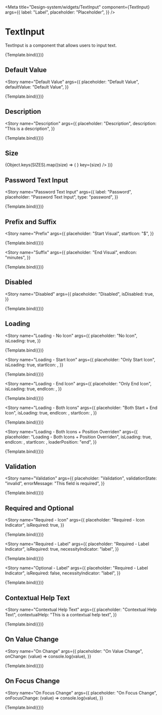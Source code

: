 
<Meta
  title="Design-system/widgets/TextInput"
  component={TextInput}
  args={{
    label: "Label",
    placeholder: "Placeholder",
  }}
/>


# TextInput

TextInput is a component that allows users to input text.

<Canvas>
  <Story name="TextInput">{Template.bind({})}</Story>
</Canvas>

<ArgsTable of={TextInput} story="TextInput" />

## Default Value

<Story
  name="Default Value"
  args={{
    placeholder: "Default Value",
    defaultValue: "Default Value",
  }}
>
  {Template.bind({})}
</Story>

## Description

<Story
  name="Description"
  args={{
    placeholder: "Description",
    description: "This is a description",
  }}
>
  {Template.bind({})}
</Story>

## Size

<Story name="Size">
  <Flex direction="column" gap="spacing-2">
    {Object.keys(SIZES).map((size) => (
      <TextInput
        placeholder={size}
        size={size}
        startIcon={<Icon name="user" />}
        key={size}
      />
    ))}
  </Flex>
</Story>

## Password Text Input

<Story
  name="Password Text Input"
  args={{
    label: "Password",
    placeholder: "Password Text Input",
    type: "password",
  }}
>
  {Template.bind({})}
</Story>

## Prefix and Suffix

<Story
  name="Prefix"
  args={{
    placeholder: "Start Visual",
    startIcon: "$",
  }}
>
  {Template.bind({})}
</Story>

<Story
  name="Suffix"
  args={{
    placeholder: "End Visual",
    endIcon: "minutes",
  }}
>
  {Template.bind({})}
</Story>

## Disabled

<Story
  name="Disabled"
  args={{
    placeholder: "Disabled",
    isDisabled: true,
  }}
>
  {Template.bind({})}
</Story>

## Loading

<Story
  name="Loading - No Icon"
  args={{
    placeholder: "No Icon",
    isLoading: true,
  }}
>
  {Template.bind({})}
</Story>

<Story
  name="Loading - Start Icon"
  args={{
    placeholder: "Only Start Icon",
    isLoading: true,
    startIcon: <Icon name="user" />,
  }}
>
  {Template.bind({})}
</Story>

<Story
  name="Loading - End Icon"
  args={{
    placeholder: "Only End Icon",
    isLoading: true,
    endIcon: <Icon name="user" />,
  }}
>
  {Template.bind({})}
</Story>

<Story
  name="Loading - Both Icons"
  args={{
    placeholder: "Both Start + End Icon",
    isLoading: true,
    endIcon: <Icon name="user" />,
    startIcon: <Icon name="user" />,
  }}
>
  {Template.bind({})}
</Story>

<Story
  name="Loading - Both Icons + Position Overriden"
  args={{
    placeholder: "Loading - Both Icons + Position Overriden",
    isLoading: true,
    endIcon: <Icon name="user" />,
    startIcon: <Icon name="user" />,
    loaderPosition: "end",
  }}
>
  {Template.bind({})}
</Story>

## Validation

<Story
  name="Validation"
  args={{
    placeholder: "Validation",
    validationState: "invalid",
    errorMessage: "This field is required",
  }}
>
  {Template.bind({})}
</Story>

## Required and Optional

<Story
  name="Required - Icon"
  args={{
    placeholder: "Required - Icon Indicator",
    isRequired: true,
  }}
>
  {Template.bind({})}
</Story>

<Story
  name="Required - Label"
  args={{
    placeholder: "Required - Label Indicator",
    isRequired: true,
    necessityIndicator: "label",
  }}
>
  {Template.bind({})}
</Story>

<Story
  name="Optional - Label"
  args={{
    placeholder: "Required - Label Indicator",
    isRequired: false,
    necessityIndicator: "label",
  }}
>
  {Template.bind({})}
</Story>

## Contextual Help Text

<Story
  name="Contextual Help Text"
  args={{
    placeholder: "Contextual Help Text",
    contextualHelp: "This is a contextual help text",
  }}
>
  {Template.bind({})}
</Story>

## On Value Change

<Story
  name="On Change"
  args={{
    placeholder: "On Value Change",
    onChange: (value) => console.log(value),
  }}
>
  {Template.bind({})}
</Story>

## On Focus Change

<Story
  name="On Focus Change"
  args={{
    placeholder: "On Focus Change",
    onFocusChange: (value) => console.log(value),
  }}
>
  {Template.bind({})}
</Story>
